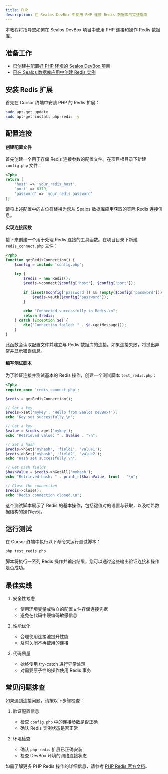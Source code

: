 ```yaml
---
title: PHP
description: 在 Sealos DevBox 中使用 PHP 连接 Redis 数据库的完整指南
---
```


本教程将指导您如何在 Sealos DevBox 项目中使用 PHP 连接和操作 Redis 数据库。

## 准备工作

- [已创建并配置好 PHP 环境的 Sealos DevBox 项目](/docs/guides/fundamentals/create-a-project)
- [已在 Sealos 数据库应用中创建 Redis 实例](./)

## 安装 Redis 扩展

首先在 Cursor 终端中安装 PHP 的 Redis 扩展：

```bash
sudo apt-get update
sudo apt-get install php-redis -y
```

## 配置连接

<div className='fd-steps [&_h4]:fd-step'>

#### 创建配置文件

首先创建一个用于存储 Redis 连接参数的配置文件。在项目根目录下新建 `config.php` 文件：

```php title="config.php"
<?php
return [
    'host' => 'your_redis_host',
    'port' => 6379,
    'password' => 'your_redis_password'
];
```

请将上述配置中的占位符替换为您从 Sealos 数据库应用获取的实际 Redis 连接信息。

#### 实现连接函数

接下来创建一个用于处理 Redis 连接的工具函数。在项目目录下新建 `redis_connect.php` 文件：

```php title="redis_connect.php"
<?php
function getRedisConnection() {
    $config = include 'config.php';
    
    try {
        $redis = new Redis();
        $redis->connect($config['host'], $config['port']);
        
        if (isset($config['password']) && !empty($config['password'])) {
            $redis->auth($config['password']);
        }
        
        echo "Connected successfully to Redis.\n";
        return $redis;
    } catch (Exception $e) {
        die("Connection failed: " . $e->getMessage());
    }
}
```

此函数会读取配置文件并建立与 Redis 数据库的连接。如果连接失败，将抛出异常并显示错误信息。

#### 编写测试脚本

为了验证连接并测试基本的 Redis 操作，创建一个测试脚本 `test_redis.php`：

```php title="test_redis.php"
<?php
require_once 'redis_connect.php';

$redis = getRedisConnection();

// Set a key
$redis->set('mykey', 'Hello from Sealos DevBox!');
echo "Key set successfully.\n";

// Get a key
$value = $redis->get('mykey');
echo "Retrieved value: " . $value . "\n";

// Set a hash
$redis->hSet('myhash', 'field1', 'value1');
$redis->hSet('myhash', 'field2', 'value2');
echo "Hash set successfully.\n";

// Get hash fields
$hashValue = $redis->hGetAll('myhash');
echo "Retrieved hash: " . print_r($hashValue, true) . "\n";

// Close the connection
$redis->close();
echo "Redis connection closed.\n";
```

这个测试脚本展示了 Redis 的基本操作，包括键值对的设置与获取，以及哈希数据结构的操作示例。

</div>

## 运行测试

在 Cursor 终端中执行以下命令来运行测试脚本：

```bash
php test_redis.php
```

脚本将执行一系列 Redis 操作并输出结果，您可以通过这些输出验证连接和操作是否成功。

## 最佳实践

1. 安全性考虑
   - 使用环境变量或独立的配置文件存储连接凭据
   - 避免在代码中硬编码敏感信息
   
2. 性能优化
   - 合理使用连接池提升性能
   - 及时关闭不再使用的连接
   
3. 代码质量
   - 始终使用 try-catch 进行异常处理
   - 对需要原子性的操作使用 Redis 事务

## 常见问题排查

如果遇到连接问题，请按以下步骤检查：

1. 验证配置信息
   - 检查 `config.php` 中的连接参数是否正确
   - 确认 Redis 实例状态是否正常

2. 环境检查
   - 确认 `php-redis` 扩展已正确安装
   - 检查 DevBox 环境的网络连接状态


如需了解更多 PHP Redis 操作的详细信息，请参考 [PHP Redis 官方文档](https://github.com/phpredis/phpredis)。